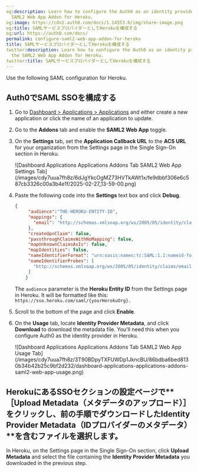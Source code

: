 ```yaml
---
og:description: Learn how to configure the Auth0 as an identity provider using the
  SAML2 Web App Addon for Heroku.
og:image: https://cdn2.auth0.com/docs/1.14553.0/img/share-image.png
og:title: SAMLサービスプロバイダーとしてHerokuを構成する
og:url: https://auth0.com/docs/
permalink: configure-saml2-web-app-addon-for-heroku
title: SAMLサービスプロバイダーとしてHerokuを構成する
twitter:description: Learn how to configure the Auth0 as an identity provider using
  the SAML2 Web App Addon for Heroku.
twitter:title: SAMLサービスプロバイダーとしてHerokuを構成する
---
```


Use the following <Tooltip tip="Security Assertion Markup Language (SAML): Standardized protocol allowing two parties to exchange authentication information without a password." cta="View Glossary" href="/docs/glossary?term=SAML">SAML</Tooltip> configuration for Heroku.

## Auth0でSAML SSOを構成する

1. Go to [Dashboard > Applications > Applications](https://manage.auth0.com/#/applications) and either create a new application or click the name of an application to update.
2. Go to the **Addons** tab and enable the **SAML2 Web App** toggle.
3. On the **Settings** tab, set the **Application Callback URL** to the **ACS URL** for your organization from the Settings page in the Single Sign-On section in Heroku.

   <Frame>![Dashboard Applications Applications Addons Tab SAML2 Web App Settings Tab](/images/cdy7uua7fh8z/6dJgYkcOgMZ73HVTkAWt1x/fe9dbbf306e6c587cb3326c00a3b4e1f/2025-02-27_13-59-00.png)</Frame>
4. Paste the following code into the **Settings** text box and click **Debug**.

   ```json lines
   {
        "audience":"THE-HEROKU-ENTITY-ID",
        "mappings": {
          "email": "http://schemas.xmlsoap.org/ws/2005/05/identity/claims/emailaddress"
        },
        "createUpnClaim": false,
        "passthroughClaimsWithNoMapping": false,
        "mapUnknownClaimsAsIs": false,
        "mapIdentities": false,
        "nameIdentifierFormat": "urn:oasis:names:tc:SAML:1.1:nameid-format:emailAddress",
        "nameIdentifierProbes": [
          "http://schemas.xmlsoap.org/ws/2005/05/identity/claims/emailaddress"
        ]
       }
   ```


   

   

   The `audience` parameter is the **Heroku Entity ID** from the Settings page in Heroku. It will be formatted like this: `https://sso.heroku.com/saml/{yourHerokuOrg}.`
5. Scroll to the bottom of the page and click **Enable**.
6. On the **Usage** tab, locate **Identity Provider Metadata**, and click **Download** to download the metadata file. You'll need this when you configure Auth0 as the identity provider in Heroku.

   <Frame>![Dashboard Applications Applications Addons Tab SAML2 Web App Usage Tab](/images/cdy7uua7fh8z/3T90BDpyTXFUWDp1JkncBU/86bdba6bed8130b34b42b25c9bf2d232/dashboard-applications-applications-addons-saml2-web-app-usage.png)</Frame>

## HerokuにあるSSOセクションの設定ページで**［Upload Metadata（メタデータのアップロード）］**をクリックし、前の手順でダウンロードした**Identity Provider Metadata（IDプロバイダーのメタデータ）**を含むファイルを選択します。

In Heroku, on the Settings page in the <Tooltip tip="Single Sign-On (SSO): Service that, after a user logs into one applicaton, automatically logs that user in to other applications." cta="View Glossary" href="/docs/glossary?term=Single+Sign-On">Single Sign-On</Tooltip> section, click **Upload Metadata** and select the file containing the **<Tooltip tip="Identity Provider (IdP): Service that stores and manages digital identities." cta="View Glossary" href="/docs/glossary?term=Identity+Provider">Identity Provider</Tooltip> Metadata** you downloaded in the previous step.